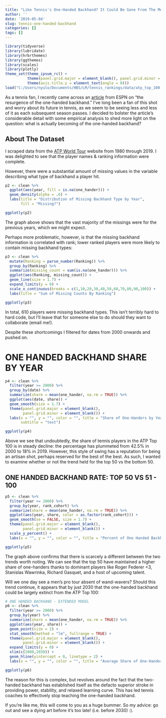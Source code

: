 ```yaml
---
title: "Like Tennis's One-Handed Backhand? It Could Be Gone From The Men's Top 100 By 2030"
author: ''
date: '2019-05-04'
slug: tennis-one-handed-backhand
categories: []
tags: []
---
```



```r
library(tidyverse)
library(lubridate)
library(hrbrthemes)
library(ggthemes)
library(scales)
library(plotly)
theme_set(theme_ipsum_rc() +
          theme(panel.grid.major = element_blank(), panel.grid.minor = element_blank()) +
          theme(axis.title.y = element_text(angle = 0)))
load("C:/Users/nyulo/Documents/HBS/LM/tennis_rankings/data/atp_top_100.R")
```


As a tennis fan, I recently came across an [article](http://www.espn.com/tennis/story/_/id/10475414/tennis-resurgence-one-handed-backhand) from ESPN on "the resurgence of the one-handed backhand." I've long been a fan of this shot and worry about its future in tennis, as we seem to be seeing less and less of it as each subsequent season passes. I decided to bolster the article's considerable detail with some empirical analysis to shed more light on the question: what is actually becoming of the one-handed backhand?

## About The Dataset

I scraped data from the [ATP World Tour](https://www.atptour.com/en/rankings/singles) website from 1980 through 2019. I was delighted to see that the player names & ranking information were complete. 

However, there were a substantial amount of missing values in the variable describing what type of backhand a player hit.

```r

p2 <- clean %>% 
  ggplot(aes(year, fill = is.na(one_hander))) +
  geom_density(alpha = .6) +
  labs(title = "Distribution of Missing Backhand Type by Year",
       fill = "Missing?")

ggplotly(p2)
```

The graph above shows that the vast majority of the missings were for the previous years, which we might expect. 

Perhaps more problematic, however, is that the missing backhand information is correlated with rank; lower ranked players were more likely to contain missing backhand types:

```r

p3 <- clean %>% 
  mutate(Ranking = parse_number(Ranking)) %>% 
  group_by(Ranking) %>% 
  summarize(missing_count = sum(is.na(one_hander))) %>% 
  ggplot(aes(Ranking, missing_count)) +
  geom_line(size = 1.7) +
  expand_limits(y = 0) +
  scale_x_continuous(breaks = c(1,10,20,30,40,50,60,70,80,90,100)) +
  labs(title = "Sum of Missing Counts By Ranking")

ggplotly(p3)
```

In total, 610 players were missing backhand types. This isn't terribly hard to hard code, but I'll leave that for someone else to do should they want to collaborate (email me!). 

Despite these shortcomings I filtered for dates from 2000 onwards and pushed on.

# ONE HANDED BACKHAND SHARE BY YEAR


```r
p4 <- clean %>% 
  filter(year >= 2000) %>% 
  group_by(date) %>% 
  summarize(share = mean(one_hander, na.rm = TRUE)) %>% 
  ggplot(aes(date, share)) +
  geom_smooth(size = 1.7) +
  theme(panel.grid.major = element_blank(),
        panel.grid.minor = element_blank()) +
  labs(x = "", y = "", color = "", title = "Share of One-Handers by Year, 95% CI's Shown",
       subtitle = "test")

ggplotly(p4)
```

Above we see that undoubtedly, the share of tennis players in the ATP Top 100 is in steady decline: the percentage has plummeted from 42.5% in 2000 to 18% in 2019. However, this style of swing has a reputation for being an artisan shot, perhaps reserved for the best of the best. As such, I wanted to examine whether or not the trend held for the top 50 vs the bottom 50.


## ONE HANDED BACKHAND RATE: TOP 50 VS 51 - 100

```r
p5 <- clean %>% 
  filter(year >= 2000) %>% 
  group_by(year, rank_cohort) %>% 
  summarize(share = mean(one_hander, na.rm = TRUE)) %>% 
  ggplot(aes(year, share, color = as.factor(rank_cohort))) +
  geom_smooth(se = FALSE, size = 1.7) +
  theme(panel.grid.major = element_blank(),
        panel.grid.minor = element_blank()) +
  scale_y_percent() +
  labs(x = "", y = "", color = "", title = "Percent of One Handed Backhands in ATP Top 100")

ggplotly(p5)
```

The graph above confirms that there is scarcely a different between the two trends worth noting. We can see that the top 50 have maintained a higher share of one-handers thanks to dominant players like Roger Federer <3, Stanislas Wawrinka, Richard Gasquet, and a host of upcoming talent. 

Will we one day see a men's pro tour absent of wand-wavers? Should this trend continue, it appears that by just 2030 that the one-handed backhand could be largely extinct from the ATP Top 100:

```r
# ONE HANDED BACKHAND - EXTENDED MODEL
p6 <- clean %>% 
  filter(year >= 2000) %>% 
  group_by(year) %>% 
  summarize(share = mean(one_hander, na.rm = TRUE)) %>% 
  ggplot(aes(year, share)) +
  geom_point(size = 2) +
  stat_smooth(method = "lm", fullrange = TRUE) +
  theme(panel.grid.major = element_blank(),
        panel.grid.minor = element_blank()) +
  expand_limits(y = 0) +
  xlim(c(2000,2030)) +
  geom_hline(yintercept = 0, linetype = 2) +
  labs(x = "", y = "", color = "", title = "Average Share of One-Handers in ATP Top 100 by Year")

ggplotly(p6)
```

The reason for this is complex, but revolves around the fact that the two-handed backhand has established itself as the defacto superior stroke in providing power, stability, and relaxed learning curve. This has led tennis coaches to effectively stop teaching the one-handed backhand.

If you're like me, this will come to you as a huge bummer. So my advice: go out and see a dying art before it's too late! (i.e. before 2030) :).